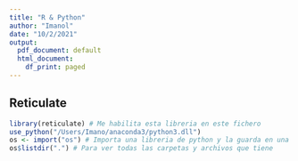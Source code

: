 ```yaml
---
title: "R & Python"
author: "Imanol"
date: "10/2/2021"
output:
  pdf_document: default
  html_document:
    df_print: paged
---
```


## Reticulate

```r
library(reticulate) # Me habilita esta libreria en este fichero
use_python("/Users/Imano/anaconda3/python3.dll") 
os <- import("os") # Importa una libreria de python y la guarda en una variable de R
os$listdir(".") # Para ver todas las carpetas y archivos que tiene
```



